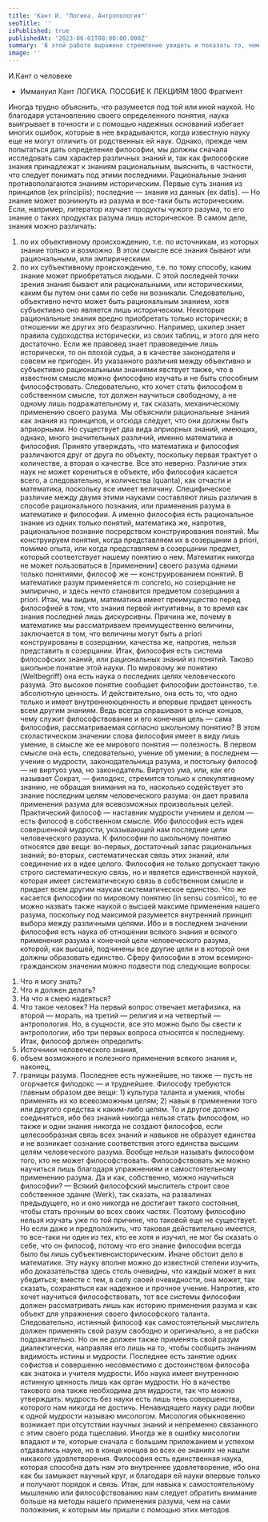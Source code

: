```yaml
---
title: 'Кант И. "Логика. Антропология"'
seoTitle: ''
isPublished: true
publishedAt: '2023-06-01T08:00:00.000Z'
summary: 'В этой работе выражено стремление увидеть и показать то, чем становится и чего требует человек, если его целиком и полностью рассматривать в рамках явлений.'
image: ''
---
```


И.Кант о человеке

- Иммануил Кант
  ЛОГИКА. ПОСОБИЕ К ЛЕКЦИЯМ 1800
  Фрагмент

Иногда трудно объяснить, что разумеется под той или иной наукой. Но благодаря
установлению своего определенного понятия, наука выигрывает в точности и с помощью
надежных оснований избегает многих ошибок, которые в нее вкрадываются, когда
известную науку еще не могут отличить от родственных ей наук.
Однако, прежде чем попытаться дать определение философии, мы должны сначала
исследовать сам характер различных знаний и, так как философские знания принадлежат
к знаниям рациональным, выяснить, в частности, что следует понимать под этими
последними.
Рациональные знания противополагаются знаниям историческим. Первые суть знания
из принципов (ex principiis); последние — знания из данных (ex datis). — Но знание может
возникнуть из разума и все-таки быть историческим. Если, например, литератор изучает
продукты чужого разума, то его знание о таких продуктах разума лишь историческое.
В самом деле, знания можно различать:

1. по их объективному происхождению, т.е. по источникам, из которых знание только
   и возможно. В этом смысле все знания бывают или рациональными, или эмпирическими.
2. по их субъективному происхождению, т.е. по тому способу, каким знание может
   приобретаться людьми. С этой последней точки зрения знания бывают
   или рациональными, или историческими, каким бы путем они сами по себе ни возникали.
   Следовательно, объективно нечто может быть рациональным знанием,
   хотя субъективно оно является лишь историческим.
   Некоторые рациональные знания вредно приобретать только исторически; в
   отношении же других это безразлично. Например, шкипер знает правила судоходства
   исторически, из своих таблиц, и этого для него достаточно. Если же правовед знает
   правоведение лишь исторически, то он плохой судья, а в качестве законодателя и совсем
   не пригоден.
   Из указанного различия между объективно и субъективно рациональными знаниями
   явствует также, что в известном смысле можно философию изучать и не быть способным
   философствовать. Следовательно, кто хочет стать философом в собственном смысле, тот
   должен научиться свободному, а не одному лишь подражательному и, так сказать,
   механическому применению своего разума.
   Мы объяснили рациональные знания как знания из принципов, и отсюда следует, что
   они должны быть априорными. Но существует два вида априорных знаний, имеющих,
   однако, много значительных различий, именно математика и философия.
   Принято утверждать, что математика и философия различаются друг от друга по
   объекту, поскольку первая трактует о количестве, а вторая о качестве. Все это неверно.
   Различие этих наук не может корениться в объекте, ибо философия касается всего, а
   следовательно, и количества (quanta), как отчасти и математика, поскольку все имеет
   величину. Специфическое различие между двумя этими науками составляют
   лишь различия в способе рационального познания, или применения разума в математике и
   философии. А именно философия есть рациональное знание из одних только
   понятий, математика же, напротив, рациональное познание посредством конструирования
   понятий.
   Мы конструируем понятия, когда представляем их в созерцании а priori, помимо
   опыта, или когда представляем в созерцании предмет, который соответствует нашему
   понятию о нем. Математик никогда не может пользоваться в [применении] своего разума
   одними только понятиями, философ же — конструированием понятий. В математике
   разум применяется m concreto, но созерцание не эмпирично, и здесь нечто становится
   предметом созерцания a priori.
   Итак, мы видим, математика имеет преимущество перед философией в том, что
   знания первой интуитивны, в то время как знания последней лишь дискурсивны. Причина
   же, почему в математике мы рассматриваем преимущественно величины, заключается в
   том, что величины могут быть a priori конструированы в созерцании, качества же,
   напротив, нельзя представить в созерцании.
   Итак, философия есть система философских знаний, или рациональных знаний из
   понятий. Таково школьное понятие этой науки. По мировому же понятию (Weltbegriff) она
   есть наука о последних целях человеческого разума. Это высокое понятие сообщает
   философии достоинство, т.е. абсолютную ценность. И действительно, она есть то, что
   одно только и имеет внутреннююценность и впервые придает ценность всем другим
   знаниям.
   Ведь всегда спрашивают в конце концов, чему служит философствование и его
   конечная цель — сама философия, рассматриваемая согласно школьному понятию?
   В этом схоластическом значении слова философия имеет в виду лишь умение, в
   смысле же ее мирового понятия — полезность. В первом смысле она есть,
   следовательно, учение об умении; в последнем — учение о мудрости, законодательница
   разума, и постольку философ — не виртуоз ума, но законодатель.
   Виртуоз ума, или, как его называет Сократ, — филодокс, стремится только к
   спекулятивному знанию, не обращая внимания на то, насколько содействует это знание
   последним целям человеческого разума: он дает правила применения разума для
   всевозможных произвольных целей. Практический философ — наставник мудрости
   учением и делом — есть философ в собственном смысле. Ибо философия есть идея
   совершенной мудрости, указывающей нам последние цели человеческого разума.
   К философии по школьному понятию относятся две вещи: во-первых, достаточный
   запас рациональных знаний; во-вторых, систематическая связь этих знаний, или
   соединение их в идее целого.
   Философия не только допускает такую строго систематическую связь, но и является
   единственной наукой, которая имеет систематическую связь в собственном смысле и
   придает всем другим наукам систематическое единство.
   Что же касается философии по мировому понятию (in sensu cosmico), то ее можно
   назвать также наукой о высшей максиме применения нашего разума, поскольку под
   максимой разумеется внутренний принцип выбора между различными целями.
   Ибо и в последнем значении философия есть наука об отношении всякого знания и
   всякого применения разума к конечной цели человеческого разума, которой, как высшей,
   подчинены все другие цели и в которой они должны образовать единство.
   Сферу философии в этом всемирно-гражданском значении можно подвести под
   следующие вопросы:

1) Что я могу знать?
2) Что я должен делать?
3) На что я смею надеяться?
4) Что такое человек?
   На первый вопрос отвечает метафизика, на второй — мораль, на третий — религия и
   на четвертый — антропология. Но, в сущности, все это можно было бы свести к
   антропологии, ибо три первых вопроса относятся к последнему.
   Итак, философ должен определить:
5) Источники человеческого знания,
6) объем возможного и полезного применения всякого знания и, наконец,
7) границы разума.
   Последнее есть нужнейшее, но также — пусть не огорчается филодокс — и
   труднейшее.
   Философу требуются главным образом две вещи: 1) культура таланта и умения, чтобы
   применять их ко всевозможным целям; 2) навык в применении того или другого средства
   к каким-либо целям. То и другое должно соединяться, ибо без знаний никогда нельзя
   стать философом, но также и одни знания никогда не создают философов, если
   целесообразная связь всех знаний и навыков не образует единства и не возникает сознание
   соответствия этого единства высшим целям человеческого разума.
   Вообще нельзя называть философом того, кто не может философствовать.
   Философствовать же можно научиться лишь благодаря упражнениям и самостоятельному
   применению разума.
   Да и как, собственно, можно научиться философии? — Всякий философский
   мыслитель строит свое собственное здание (Werk), так сказать, на развалинах
   предыдущего, но и оно никогда не достигает такого состояния, чтобы стать прочным во
   всех своих частях. Поэтому философию нельзя изучать уже по той причине, что
   таковой еще не существует. Но если даже и предположить, что таковая действительно
   имеется, то все-таки ни один из тех, кто ее хотя и изучил, не мог бы сказать о себе, что он
   философ, потому что его знание философии всегда было бы лишь субъективноисторическим.
   Иначе обстоит дело в математике. Эту науку вполне можно до известной степени
   изучить, ибо доказательства здесь столь очевидны, что каждый может в них убедиться;
   вместе с тем, в силу своей очевидности, она может, так сказать, сохраняться
   как надежное и прочное учение.
   Напротив, кто хочет научиться философствовать, тот все системы философии должен
   рассматривать лишь как историю применения разума и как объект для упражнения своего
   философского таланта.
   Следовательно, истинный философ как самостоятельный мыслитель должен
   применять свой разум свободно и оригинально, а не рабски подражательно. Но он не
   должен также применять свой разум диалектически, направляя его лишь на то, чтобы
   сообщить знаниям видимость истины и мудрости. Последнее есть занятие одних
   софистов и совершенно несовместимо с достоинством философа как знатока и учителя
   мудрости.
   Ибо наука имеет внутреннюю истинную ценность лишь как орган мудрости. Но в
   качестве такового она также необходима для мудрости, так что можно утверждать:
   мудрость без науки есть лишь тень совершенства, которого нам никогда не достичь.
   Ненавидящего науку ради любви к одной мудрости называю мисологом. Мисология
   обыкновенно возникает при отсутствии научных знаний и непременно связанного с этим
   своего рода тщеславия. Иногда же в ошибку мисологии впадают и те, которые сначала с
   большим прилежанием и успехом отдавались науке, но в конце концов во всех ее знаниях
   не нашли никакого удовлетворения.
   Философия есть единственная наука, которая способна дать нам это внутреннее
   удовлетворение, ибо она как бы замыкает научный круг, и благодаря ей науки впервые
   только и получают порядок и связь.
   Итак, для навыка к самостоятельному мышлению или философствованию нам следует
   обратить внимание больше на методы нашего применения разума, чем на сами
   положения, к которым мы пришли с помощью этих методов.
